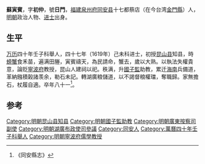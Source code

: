 {{明清人物信息框
| 姓名 = 蘇寅賓
| 原名 =
| 圖片名稱= 
| 圖片大小 =
| 圖片說明 = 
| 最高職務 = 湖廣粮儲道布政司參議
| 國家 = 大明 
| 爵位 =
| 籍貫 = [[福建|福建]][[同安县|同安县]]
| 族裔 = 
| 字號 = 字初仲，號日門
| 諡號 =
| 出生日期 = 生年不詳
| 出生地點 = 
| 逝世日期 = 卒年不詳
| 逝世地點 =
| 墓葬 =
| 配偶 = 
| 親屬 = 
| 出身 =
* 萬曆四十七年己未科進士出身
| 經歷 =
| 著作 =  
}}
'''蘇寅賓'''，字'''初仲'''，號'''日門'''，[[福建|福建]][[泉州府|泉州府]][[同安县|同安县]]十七都蔡店（在今台湾[[金門縣|金門縣]]）人，[[明朝|明朝]]政治人物、[[进士|进士]]出身。

== 生平 ==
[[万历|万历]]四十年壬子科舉人，四十七年（1619年）己未科进士，初授[[昆山县|昆山县]]知县，時[[螃蟹|螃蟹]]食禾苗，遍满田塍，寅賓禱天，為民請命，蟹去，歲以大熟。以執法失權貴意，論贬[[寧波府|寧波府]]教授，昆山人建祠以祀。秩满，升[[國子監|國子監]]助教，累迁[[海南|海南]]兵備道，革納鏹積榖諸羡余，勒石未記。轉湖廣粮儲道，以不謁督粮權璫，奪職歸。家無擔石，杖履自適。卒年八十一<ref>《同安縣志》</ref>。

==参考==
{{reflist}}

{{萬曆四十七年己未科殿試金榜}}
{{DEFAULTSORT:Su蘇}}
[[Category:明朝昆山县知县|Category:明朝昆山县知县]]
[[Category:明朝國子監助教|Category:明朝國子監助教]]
[[Category:明朝廣東按察司副使|Category:明朝廣東按察司副使]]
[[Category:明朝湖廣布政使司參議|Category:明朝湖廣布政使司參議]]
[[Category:同安人|Category:同安人]]
[[Category:萬曆四十年壬子科舉人|Category:萬曆四十年壬子科舉人]]
[[Category:明朝寧波府儒學教授|Category:明朝寧波府儒學教授]]